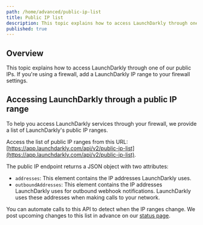 ```yaml
---
path: /home/advanced/public-ip-list
title: Public IP list
description: This topic explains how to access LaunchDarkly through one of our public IPs. If you're using a firewall, add a LaunchDarkly IP range to your firewall settings.
published: true
---
```


## Overview

This topic explains how to access LaunchDarkly through one of our public IPs. If you're using a firewall, add a LaunchDarkly IP range to your firewall settings.

## Accessing LaunchDarkly through a public IP range

To help you access LaunchDarkly services through your firewall, we provide a list of LaunchDarkly's public IP ranges.

Access the list of public IP ranges from this URL: [https://app.launchdarkly.com/api/v2/public-ip-list](https://app.launchdarkly.com/api/v2/public-ip-list).

The public IP endpoint returns a JSON object with two attributes:

- `addresses`: This element contains the IP addresses LaunchDarkly uses.
- `outboundAddresses`: This element contains the IP addresses LaunchDarkly uses for outbound webhook notifications. LaunchDarkly uses these addresses when making calls to your network.

You can automate calls to this API to detect when the IP ranges change. We post upcoming changes to this list in advance on our [status page](https://status.launchdarkly.com/).
